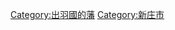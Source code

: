 {{noteTA
|1=zh-hans:新庄; zh-hant:新庄}}
[[Category:出羽國的藩|Category:出羽國的藩]]
[[Category:新庄市|Category:新庄市]]